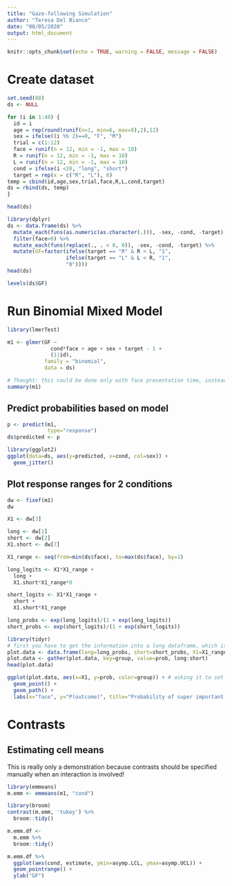 ```yaml
---
title: "Gaze-following Simulation"
author: "Teresa Del Bianco"
date: "08/05/2020"
output: html_document
---
```


```r
knitr::opts_chunk$set(echo = TRUE, warning = FALSE, message = FALSE)
```

# Create dataset

```r
set.seed(88)
ds <- NULL

for (i in 1:40) {
  id = i
  age = rep(round(runif(n=1, min=6, max=8),2),12)
  sex = ifelse((i %% 2)==0, "F", "M")
  trial = c(1:12)
  face = runif(n = 12, min = -1, max = 10)
  R = runif(n = 12, min = -1, max = 10)
  L = runif(n = 12, min = -1, max = 10)
  cond = ifelse(i <20, "long", "short")
  target = rep(x = c("R", "L"), 6)
temp = cbind(id,age,sex,trial,face,R,L,cond,target)
ds = rbind(ds, temp)
}

head(ds)
```
```r
library(dplyr)
ds <- data.frame(ds) %>%
  mutate_each(funs(as.numeric(as.character(.))), -sex, -cond, -target) %>%
  filter(face>0) %>%
  mutate_each(funs(replace(., . < 0, 0)), -sex, -cond, -target) %>%
  mutate(GF=factor(ifelse(target == "R" & R < L, "1",
                   ifelse(target == "L" & L < R, "1",
                   "0"))))
head(ds)
```
```r
levels(ds$GF)
```

# Run Binomial Mixed Model 

```r
library(lmerTest)

m1 <- glmer(GF ~ 
              cond*face + age + sex + target - 1 + 
              (1|id), 
            family = "binomial", 
            data = ds)

# Thought: this could be done only with face presentation time, instead of the categorical conditions? Is it different if they look long when face presentation time is long/short?
summary(m1)
```

## Predict probabilities based on model

```r
p <- predict(m1,
             type="response")
ds$predicted <- p
```

```r
library(ggplot2)
ggplot(data=ds, aes(y=predicted, x=cond, col=sex)) + 
  geom_jitter()
```

## Plot response ranges for 2 conditions

```r
dw <- fixef(m1)
dw
```
```r
X1 <- dw[3]

long <- dw[1]
short <- dw[2]
X1.short <- dw[7]
```
```r
X1_range <- seq(from=min(ds$face), to=max(ds$face), by=1)

long_logits <- X1*X1_range +
  long +
  X1.short*X1_range*0

short_logits <- X1*X1_range +
  short +
  X1.short*X1_range
```
```r
long_probs <- exp(long_logits)/(1 + exp(long_logits))
short_probs <- exp(short_logits)/(1 + exp(short_logits))

library(tidyr)
# first you have to get the information into a long dataframe, which is what ggplot likes :)
plot.data <- data.frame(long=long_probs, short=short_probs, X1=X1_range)
plot.data <- gather(plot.data, key=group, value=prob, long:short)
head(plot.data)
```

```r
ggplot(plot.data, aes(x=X1, y=prob, color=group)) + # asking it to set the color by the variable "group" is what makes it draw three different lines
  geom_point() +
  geom_path() + 
  labs(x="face", y="P(outcome)", title="Probability of super important outcome") 
```

# Contrasts

## Estimating cell means

This is really only a demonstration because contrasts should be specified manually when an interaction is involved!

```r
library(emmeans)
m.emm <- emmeans(m1, "cond")
```

```r
library(broom)
contrast(m.emm, 'tukey') %>%
  broom::tidy()
```
```r
m.emm.df <-
  m.emm %>%
  broom::tidy()

m.emm.df %>%
  ggplot(aes(cond, estimate, ymin=asymp.LCL, ymax=asymp.UCL)) +
  geom_pointrange() +
  ylab("GF")
```


